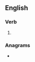 ==English==

===Verb===
{{head|en|present participle}}

# {{present participle of|welsh|lang=en|nocat=1}}

===Anagrams===
* {{anagrams|en|Wehlings|Wenglish|whingles}}